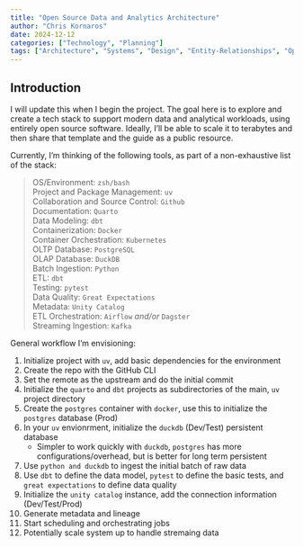 ```yaml
---
title: "Open Source Data and Analytics Architecture"
author: "Chris Kornaros"
date: 2024-12-12
categories: ["Technology", "Planning"]
tags: ["Architecture", "Systems", "Design", "Entity-Relationships", "Open Source", "zsh", "bash", "uv", "Python", "Quarto", "dbt", "Great Expectations", "Testing", "git", "GitHub", "Docker", "Kubernetes", "PostgreSQL", "DuckDB", "Unity Catalog", "Airflow", "Dagster", "Kafka"]
---
```


## Introduction
I will update this when I begin the project. The goal here is to explore and create a tech stack to support modern data and analytical workloads, using entirely open source software. Ideally, I'll be able to scale it to terabytes and then share that template and the guide as a public resource.

Currently, I'm thinking of the following tools, as part of a non-exhaustive list of the stack:\

> OS/Environment: `zsh/bash`\
> Project and Package Management: `uv`\
> Collaboration and Source Control: `Github`\
> Documentation: `Quarto`\
> Data Modeling: `dbt`\
> Containerization: `Docker`\
> Container Orchestration: `Kubernetes`\
> OLTP Database: `PostgreSQL`\
> OLAP Database: `DuckDB`\
> Batch Ingestion: `Python`\
> ETL: `dbt`\
> Testing: `pytest`\
> Data Quality: `Great Expectations`\
> Metadata: `Unity Catalog`\
> ETL Orchestration: `Airflow` *and/or* `Dagster`\
> Streaming Ingestion: `Kafka`\

General workflow I'm envisioning:

1. Initialize project with `uv`, add basic dependencies for the environment
2. Create the repo with the GitHub CLI
3. Set the remote as the upstream and do the initial commit
4. Initialize the `quarto` and `dbt`  projects as subdirectories of the main, `uv` project directory
5. Create the `postgres` container with `docker`, use this to initialize the `postgres` database (Prod) 
6. In your `uv` envionrment, initialize the `duckdb` (Dev/Test) persistent database
   - Simpler to work quickly with `duckdb`, `postgres` has more configurations/overhead, but is better for long term persistent
7. Use `python and duckdb` to ingest the initial batch of raw data
8. Use `dbt` to define the data model, `pytest` to define the basic tests, and `great expectations` to define data quality
9.  Initialize the `unity catalog` instance, add the connection information (Dev/Test/Prod)
10. Generate metadata and lineage
11. Start scheduling and orchestrating jobs
12. Potentially scale system up to handle stremaing data